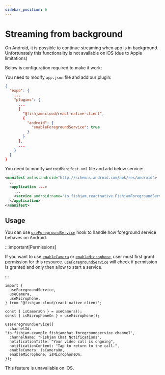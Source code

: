 ```yaml
---
sidebar_position: 6
---
```



# Streaming from background

On Android, it is possible to continue streaming when app is in background. Unfortunately this functionality is not available on iOS (due to Apple limitations)

Below is configuration required to make it work:

<Tabs groupId="app-type">

  <TabItem value="expo" label="Expo">

You need to modify `app.json` file and add our plugin:

```json
{
  "expo": {
    ...
    "plugins": {
      ...
      [
        "@fishjam-cloud/react-native-client",
        {
          "android": {
            "enableForegroundService": true
          }
        }
      ],
      ...
    }
  }
}
```

  </TabItem>
  <TabItem value="rn" label="Bare workflow">

You need to modify `AndroidManifest.xml` file and add below service:

```xml title='AndroidManifest.xml'
<manifest xmlns:android="http://schemas.android.com/apk/res/android">
  ...
  <application ...>
    ...
    <service android:name="io.fishjam.reactnative.FishjamForegroundService" android:foregroundServiceType="camera|microphone|mediaProjection"/>
  </application>
</manifest>
```

  </TabItem>
</Tabs>

## Usage

<Tabs groupId="app-type">

  <TabItem value="android" label="Android">

You can use [`useForegroundService`](../../api/mobile/variables/useForegroundService) hook to handle how foreground service behaves on Android.

:::important[Permissions]

If you want to use [`enableCamera`](../../api/mobile/type-aliases/ForegroundServiceConfig#enablecamera) or [`enableMicrophone`](../../api/mobile/type-aliases/ForegroundServiceConfig#enablemicrophone),
user must first grant permission for this resource. [`useForegroundService`](../../api/mobile/variables/useForegroundService) will check if permission is
granted and only then allow to start a service.

:::

```tsx
import {
  useForegroundService,
  useCamera,
  useMicrophone,
} from "@fishjam-cloud/react-native-client";

const { isCameraOn } = useCamera();
const { isMicrophoneOn } = useMicrophone();

useForegroundService({
  channelId: "io.fishjam.example.fishjamchat.foregroundservice.channel",
  channelName: "Fishjam Chat Notifications",
  notificationTitle: "Your video call is ongoing",
  notificationContent: "Tap to return to the call.",
  enableCamera: isCameraOn,
  enableMicrophone: isMicrophoneOn,
});
```

  </TabItem>
  <TabItem value="ios" label="iOS">
This feature is unavailable on iOS.
  </TabItem>
</Tabs>
